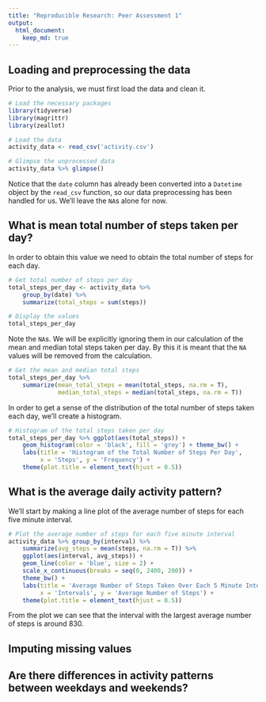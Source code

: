 ```yaml
---
title: "Reproducible Research: Peer Assessment 1"
output: 
  html_document:
    keep_md: true
---
```



## Loading and preprocessing the data

Prior to the analysis, we must first load the data and clean it.

```r
# Load the necessary packages
library(tidyverse)
library(magrittr)
library(zeallot)

# Load the data
activity_data <- read_csv('activity.csv')

# Glimpse the unprocessed data
activity_data %>% glimpse()
```

Notice that the `date` column has already been converted into a `Datetime`
object by the `read_csv` function, so our data preprocessing has been handled
for us. We'll leave the `NA`s alone for now.

## What is mean total number of steps taken per day?

In order to obtain this value we need to obtain the total number of steps for
each day.

```r
# Get total number of steps per day
total_steps_per_day <- activity_data %>%
	group_by(date) %>%
	summarize(total_steps = sum(steps))

# Display the values
total_steps_per_day
```

Note the `NA`s. We will be explicitly ignoring them in our calculation of the
mean and median total steps taken per day. By this it is meant that the `NA`
values will be removed from the calculation.

```r
# Get the mean and median total steps
total_steps_per_day %>%
	summarize(mean_total_steps = mean(total_steps, na.rm = T),
			  median_total_steps = median(total_steps, na.rm = T))
```

In order to get a sense of the distribution of the total number of steps taken
each day, we'll create a histogram.

```r
# Histogram of the total steps taken per day
total_steps_per_day %>% ggplot(aes(total_steps)) +
	geom_histogram(color = 'black', fill = 'grey') + theme_bw() +
	labs(title = 'Histogram of the Total Number of Steps Per Day',
		 x = 'Steps', y = 'Frequency') +
	theme(plot.title = element_text(hjust = 0.5))
```

## What is the average daily activity pattern?

We'll start by making a line plot of the average number of steps for each five
minute interval.

```r
# Plot the average number of steps for each five minute interval
activity_data %>% group_by(interval) %>%
	summarize(avg_steps = mean(steps, na.rm = T)) %>%
	ggplot(aes(interval, avg_steps)) +
	geom_line(color = 'blue', size = 2) +
	scale_x_continuous(breaks = seq(0, 2400, 200)) +
	theme_bw() +
	labs(title = 'Average Number of Steps Taken Over Each 5 Minute Interval',
		 x = 'Intervals', y = 'Average Number of Steps') +
	theme(plot.title = element_text(hjust = 0.5))
```

From the plot we can see that the interval with the largest average number of
steps is around 830.

## Imputing missing values



## Are there differences in activity patterns between weekdays and weekends?
